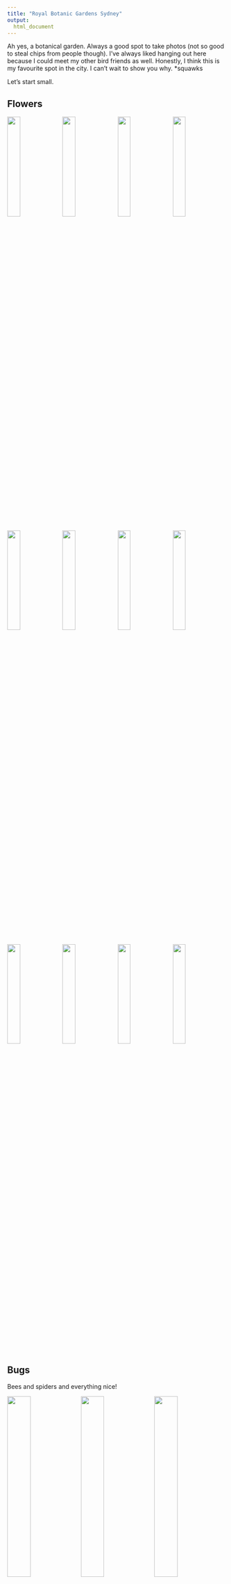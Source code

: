 ---
title: "Royal Botanic Gardens Sydney"
output: 
  html_document
---

Ah yes, a botanical garden. Always a good spot to take photos (not so good to steal chips from people though). I've always liked hanging out here because I could meet my other bird friends as well. Honestly, I think this is my favourite spot in the city. I can't wait to show you why. *squawks

Let's start small.

## Flowers

<img src="./pics/rbg/flower-1.jpg" style="float: left; width: 24.25%; margin-right: 1%; margin-bottom: 0.5em;">
<img src="./pics/rbg/flower-2.jpg" style="float: left; width: 24.25%; margin-right: 1%; margin-bottom: 0.5em;">
<img src="./pics/rbg/flower-3.jpg" style="float: left; width: 24.25%; margin-right: 1%; margin-bottom: 0.5em;">
<img src="./pics/rbg/flower-4.jpg" style="float: left; width: 24.25%; margin-right: 0%; margin-bottom: 0.5em;">
<img src="./pics/rbg/flower-5.jpg" style="float: left; width: 24.25%; margin-right: 1%; margin-bottom: 0.5em;">
<img src="./pics/rbg/flower-6.jpg" style="float: left; width: 24.25%; margin-right: 1%; margin-bottom: 0.5em;">
<img src="./pics/rbg/flower-7.jpg" style="float: left; width: 24.25%; margin-right: 1%; margin-bottom: 0.5em;">
<img src="./pics/rbg/flower-8.jpg" style="float: left; width: 24.25%; margin-right: 0%; margin-bottom: 0.5em;">
<img src="./pics/rbg/flower-9.jpg" style="float: left; width: 24.25%; margin-right: 1%; margin-bottom: 0.5em;">
<img src="./pics/rbg/flower-10.jpg" style="float: left; width: 24.25%; margin-right: 1%; margin-bottom: 0.5em;">
<img src="./pics/rbg/flower-11.jpg" style="float: left; width: 24.25%; margin-right: 1%; margin-bottom: 0.5em;">
<img src="./pics/rbg/flower-12.jpg" style="float: left; width: 24.25%; margin-right: 0%; margin-bottom: 0.5em;">
<p style="clear: both;">

## Bugs

Bees and spiders and everything nice!

<img src="./pics/rbg/bug-1.jpg" style="float: left; width: 32.66%; margin-right: 1%; margin-bottom: 0.5em;">
<img src="./pics/rbg/bug-2.jpg" style="float: left; width: 32.66%; margin-right: 1%; margin-bottom: 0.5em;">
<img src="./pics/rbg/bug-3.jpg" style="float: left; width: 32.66%; margin-right: 0%; margin-bottom: 0.5em;">
<p style="clear: both;">

## Seagulls

Yes, I have a whole section dedicated to seagulls, and seagulls only!

<img src="./pics/rbg/seagull-1.jpg" style="float: left; width: 24.25%; margin-right: 1%; margin-bottom: 0.5em;">
<img src="./pics/rbg/seagull-2.jpg" style="float: left; width: 24.25%; margin-right: 1%; margin-bottom: 0.5em;">
<img src="./pics/rbg/seagull-3.jpg" style="float: left; width: 24.25%; margin-right: 1%; margin-bottom: 0.5em;">
<img src="./pics/rbg/seagull-4.jpg" style="float: left; width: 24.25%; margin-right: 0%; margin-bottom: 0.5em;">
<img src="./pics/rbg/seagull-5.jpg" style="float: left; width: 24.25%; margin-right: 1%; margin-bottom: 0.5em;">
<img src="./pics/rbg/seagull-6.jpg" style="float: left; width: 24.25%; margin-right: 1%; margin-bottom: 0.5em;">
<img src="./pics/rbg/seagull-7.jpg" style="float: left; width: 24.25%; margin-right: 1%; margin-bottom: 0.5em;">
<img src="./pics/rbg/seagull-8.jpg" style="float: left; width: 24.25%; margin-right: 0%; margin-bottom: 0.5em;">
<img src="./pics/rbg/seagull-9.jpg" style="float: left; width: 24.25%; margin-right: 1%; margin-bottom: 0.5em;">
<p style="clear: both;">

## Other birds

It was also nice to see other bird pals around the garden!

<img src="./pics/rbg/bird-1.jpg" style="float: left; width: 32.66%; margin-right: 1%; margin-bottom: 0.5em;">
<img src="./pics/rbg/bird-2.jpg" style="float: left; width: 32.66%; margin-right: 1%; margin-bottom: 0.5em;">
<img src="./pics/rbg/bird-3.jpg" style="float: left; width: 32.66%; margin-right: 0%; margin-bottom: 0.5em;">
<p style="clear: both;">

## Misc.

<img src="./pics/rbg/misc-1.jpg" style="float: left; width: 32.66%; margin-right: 1%; margin-bottom: 0.5em;">
<img src="./pics/rbg/misc-2.jpg" style="float: left; width: 32.66%; margin-right: 1%; margin-bottom: 0.5em;">
<img src="./pics/rbg/misc-3.jpg" style="float: left; width: 32.66%; margin-right: 0%; margin-bottom: 0.5em;">
<p style="clear: both;">

\

<img src="./pics/rbg/misc-4.jpg" style="float: center;">

<p align = "center">
Man O' War Steps near the Sydney Opera House
</p>

\

<img src="./pics/rbg/misc-5.jpg" style="float: center;">

<p align = "center">
Random tree
</p>

\

<img src="./pics/rbg/misc-6.jpg" style="float: center;">

<p align = "center">
Clouds overlooking the gardens
</p>



